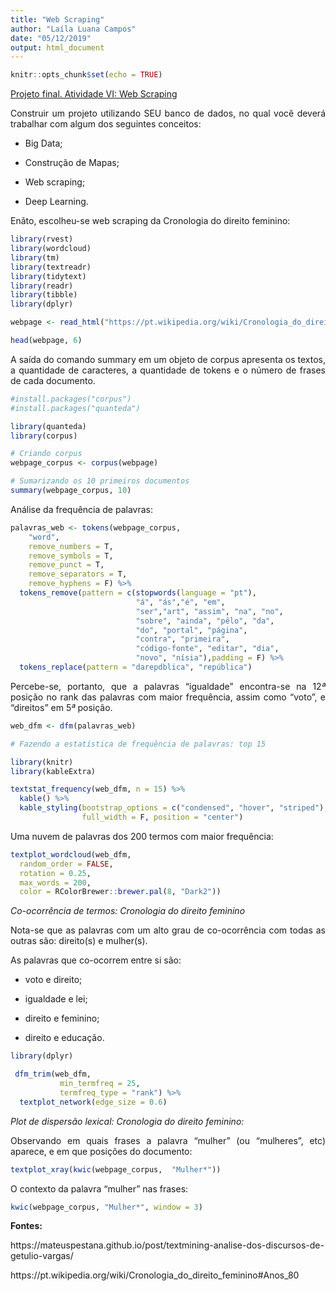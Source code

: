 ---
title: "Web Scraping"
author: "Laíla Luana Campos"
date: "05/12/2019"
output: html_document
---

```{r setup, include=FALSE}
knitr::opts_chunk$set(echo = TRUE)
```

<div style="text-align: justify"> 


[Projeto final. Atividade VI: Web Scraping](#heading-3)

Construir um projeto utilizando SEU banco de dados, no qual você deverá trabalhar com algum dos seguintes conceitos: 

- Big Data; 

- Construção de Mapas; 

- Web scraping; 

- Deep Learning.  
 
Enãto, escolheu-se web scraping da Cronologia do direito feminino:
 
```{r, include=TRUE, message=F}

library(rvest)
library(wordcloud)
library(tm)
library(textreadr)
library(tidytext)
library(readr)
library(tibble)
library(dplyr)

webpage <- read_html("https://pt.wikipedia.org/wiki/Cronologia_do_direito_feminino#Anos_80")

head(webpage, 6)

```

A saída do comando summary em um objeto de corpus apresenta os textos, a quantidade de caracteres, a quantidade de tokens e o número de frases de cada documento.

```{r, include=TRUE, message=F}

#install.packages("corpus")
#install.packages("quanteda")

library(quanteda)
library(corpus)

# Criando corpus
webpage_corpus <- corpus(webpage)

# Sumarizando os 10 primeiros documentos
summary(webpage_corpus, 10)

```

Análise da frequência de palavras:

```{r, include=TRUE, message=F}

palavras_web <- tokens(webpage_corpus,
    "word",
    remove_numbers = T,
    remove_symbols = T,
    remove_punct = T,
    remove_separators = T,
    remove_hyphens = F) %>% 
  tokens_remove(pattern = c(stopwords(language = "pt"), 
                            "á", "ás","é", "em",
                            "ser","art", "assim", "na", "no",
                            "sobre", "ainda", "pêlo", "da",
                            "do", "portal", "página", 
                            "contra", "primeira",
                            "código-fonte", "editar", "dia", 
                            "novo", "nísia"),padding = F) %>%
  tokens_replace(pattern = "darepdblica", "república")
```


Percebe-se, portanto, que a palavras "igualdade" encontra-se na $12ª$ posição no rank das palavras com maior frequência, assim como "voto", e "direitos" em $5ª$ posição.

```{r, include=TRUE, message=F}

web_dfm <- dfm(palavras_web)

# Fazendo a estatística de frequência de palavras: top 15

library(knitr)
library(kableExtra)

textstat_frequency(web_dfm, n = 15) %>% 
  kable() %>% 
  kable_styling(bootstrap_options = c("condensed", "hover", "striped"), 
                full_width = F, position = "center")
```

Uma nuvem de palavras dos 200 termos com maior frequência:

```{r, include=TRUE, message=F}

textplot_wordcloud(web_dfm,
  random_order = FALSE,
  rotation = 0.25,
  max_words = 200,
  color = RColorBrewer::brewer.pal(8, "Dark2"))

```

*Co-ocorrência de termos: Cronologia do direito feminino*

Nota-se que as palavras com um alto grau de co-ocorrência com todas as outras são: direito(s) e mulher(s). 

As palavras que co-ocorrem entre si são: 

- voto e direito;

- igualdade e lei;

- direito e feminino;

- direito e educação.

```{r, include=TRUE, message=F}

library(dplyr)

 dfm_trim(web_dfm,
           min_termfreq = 25,
           termfreq_type = "rank") %>% 
  textplot_network(edge_size = 0.6)

```

*Plot de dispersão lexical: Cronologia do direito feminino:*

Observando em quais frases a palavra "mulher" (ou "mulheres", etc) aparece, e em que posições do documento:

```{r, include=TRUE, message=F}

textplot_xray(kwic(webpage_corpus,  "Mulher*"))

```

O contexto da palavra "mulher" nas frases:

```{r, include=TRUE, message=F}

kwic(webpage_corpus, "Mulher*", window = 3)

```


**Fontes:** 

https://mateuspestana.github.io/post/textmining-analise-dos-discursos-de-getulio-vargas/

https://pt.wikipedia.org/wiki/Cronologia_do_direito_feminino#Anos_80
